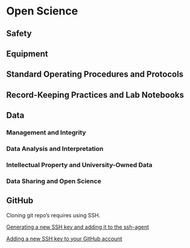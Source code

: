 # Open Science 

## Safety 


## Equipment 


## Standard Operating Procedures and Protocols


## Record-Keeping Practices and Lab Notebooks


## Data 

### Management and Integrity


### Data Analysis and Interpretation 


### Intellectual Property and University-Owned Data


### Data Sharing and Open Science

## GitHub

Cloning git repo's requires using SSH. 

[Generating a new SSH key and adding it to the ssh-agent](https://docs.github.com/en/authentication/connecting-to-github-with-ssh/generating-a-new-ssh-key-and-adding-it-to-the-ssh-agent)

[Adding a new SSH key to your GitHub account](https://docs.github.com/en/authentication/connecting-to-github-with-ssh/adding-a-new-ssh-key-to-your-github-account)